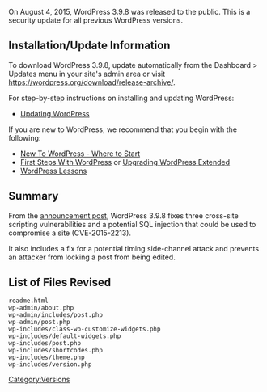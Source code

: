 {{Languages|
{{en|Version 3.9.8}}
{{ja|Version 3.9.8}}
}}

On August 4, 2015, WordPress 3.9.8 was released to the public. This is a security update for all previous WordPress versions.

== Installation/Update Information ==
To download WordPress 3.9.8, update automatically from the Dashboard > Updates menu in your site's admin area or visit https://wordpress.org/download/release-archive/.

For step-by-step instructions on installing and updating WordPress:
* [[Updating WordPress]]

If you are new to WordPress, we recommend that you begin with the following:
* [[New To WordPress - Where to Start]]
* [[First Steps With WordPress]] or [[Upgrading WordPress Extended]]
* [[WordPress Lessons]]

== Summary ==
From the [https://wordpress.org/news/2015/08/wordpress-4-2-4/ announcement post], WordPress 3.9.8 fixes three cross-site scripting vulnerabilities and a potential SQL injection that could be used to compromise a site (CVE-2015-2213).

It also includes a fix for a potential timing side-channel attack and prevents an attacker from locking a post from being edited.

== List of Files Revised ==
<pre>
readme.html
wp-admin/about.php
wp-admin/includes/post.php
wp-admin/post.php
wp-includes/class-wp-customize-widgets.php
wp-includes/default-widgets.php
wp-includes/post.php
wp-includes/shortcodes.php
wp-includes/theme.php
wp-includes/version.php
</pre>

{{Versions}}

[[Category:Versions]]